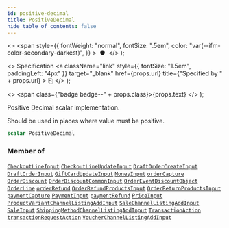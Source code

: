 ```yaml
---
id: positive-decimal
title: PositiveDecimal
hide_table_of_contents: false
---
```


  <>
    <span
      style={{
        fontWeight: "normal",
        fontSize: ".5em",
        color: "var(--ifm-color-secondary-darkest)",
      }}
    >
      &nbsp;●&nbsp;
    </span>
  </>
);

  <>
    Specification
    <a
      className="link"
      style={{ fontSize: "1.5em", paddingLeft: "4px" }}
      target="\_blank"
      href={props.url}
      title={"Specified by " + props.url}
    >
      ⎘
    </a>
  </>
);

  <>
    <span class={"badge badge--" + props.class}>{props.text}</span>
  </>
);

Positive Decimal scalar implementation.

Should be used in places where value must be positive.

```graphql
scalar PositiveDecimal
```

### Member of

[`CheckoutLineInput`](../../../developer/api-reference/inputs/checkout-line-input) <Badge class="secondary" text="input"/><Bullet />[`CheckoutLineUpdateInput`](../../../developer/api-reference/inputs/checkout-line-update-input) <Badge class="secondary" text="input"/><Bullet />[`DraftOrderCreateInput`](../../../developer/api-reference/inputs/draft-order-create-input) <Badge class="secondary" text="input"/><Bullet />[`DraftOrderInput`](../../../developer/api-reference/inputs/draft-order-input) <Badge class="secondary" text="input"/><Bullet />[`GiftCardUpdateInput`](../../../developer/api-reference/inputs/gift-card-update-input) <Badge class="secondary" text="input"/><Bullet />[`MoneyInput`](../../../developer/api-reference/inputs/money-input) <Badge class="secondary" text="input"/><Bullet />[`orderCapture`](../../../developer/api-reference/mutations/order-capture) <Badge class="secondary" text="mutation"/><Bullet />[`OrderDiscount`](../../../developer/api-reference/objects/order-discount) <Badge class="secondary" text="object"/><Bullet />[`OrderDiscountCommonInput`](../../../developer/api-reference/inputs/order-discount-common-input) <Badge class="secondary" text="input"/><Bullet />[`OrderEventDiscountObject`](../../../developer/api-reference/objects/order-event-discount-object) <Badge class="secondary" text="object"/><Bullet />[`OrderLine`](../../../developer/api-reference/objects/order-line) <Badge class="secondary" text="object"/><Bullet />[`orderRefund`](../../../developer/api-reference/mutations/order-refund) <Badge class="secondary" text="mutation"/><Bullet />[`OrderRefundProductsInput`](../../../developer/api-reference/inputs/order-refund-products-input) <Badge class="secondary" text="input"/><Bullet />[`OrderReturnProductsInput`](../../../developer/api-reference/inputs/order-return-products-input) <Badge class="secondary" text="input"/><Bullet />[`paymentCapture`](../../../developer/api-reference/mutations/payment-capture) <Badge class="secondary" text="mutation"/><Bullet />[`PaymentInput`](../../../developer/api-reference/inputs/payment-input) <Badge class="secondary" text="input"/><Bullet />[`paymentRefund`](../../../developer/api-reference/mutations/payment-refund) <Badge class="secondary" text="mutation"/><Bullet />[`PriceInput`](../../../developer/api-reference/inputs/price-input) <Badge class="secondary" text="input"/><Bullet />[`ProductVariantChannelListingAddInput`](../../../developer/api-reference/inputs/product-variant-channel-listing-add-input) <Badge class="secondary" text="input"/><Bullet />[`SaleChannelListingAddInput`](../../../developer/api-reference/inputs/sale-channel-listing-add-input) <Badge class="secondary" text="input"/><Bullet />[`SaleInput`](../../../developer/api-reference/inputs/sale-input) <Badge class="secondary" text="input"/><Bullet />[`ShippingMethodChannelListingAddInput`](../../../developer/api-reference/inputs/shipping-method-channel-listing-add-input) <Badge class="secondary" text="input"/><Bullet />[`TransactionAction`](../../../developer/api-reference/objects/transaction-action) <Badge class="secondary" text="object"/><Bullet />[`transactionRequestAction`](../../../developer/api-reference/mutations/transaction-request-action) <Badge class="secondary" text="mutation"/><Bullet />[`VoucherChannelListingAddInput`](../../../developer/api-reference/inputs/voucher-channel-listing-add-input) <Badge class="secondary" text="input"/>
